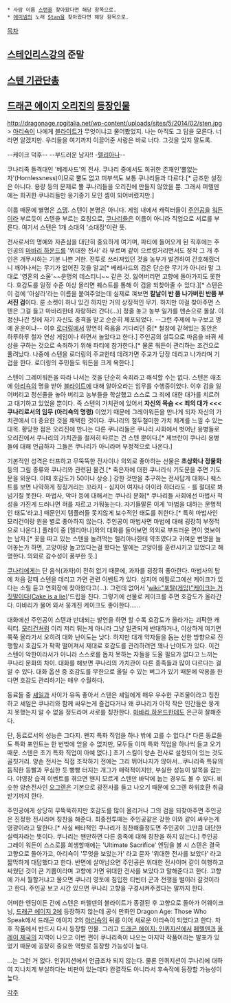  * 사람 이름 [[스탠]]을 찾아왔다면 해당 항목으로.
 * [[에미넴]]의 노래 [[Stan]]을 찾아왔다면 해당 항목으로.

[[목차]]
== [[스테인리스강]]의 준말 ==

== [[스텐 기관단총]] ==

== [[드래곤 에이지 오리진]]의 [[드래곤 에이지 시리즈/등장인물|등장인물]] ==
http://dragonage.rpgitalia.net/wp-content/uploads/sites/5/2014/02/sten.jpg
> [[아리쇽]]이 나에게 [[블라이트]]가 무엇이냐고 물어봤었지. 나는 아직도 그 답을 모른다. 너라면 알겠지만. 우리들을 여기까지 이끌어준 사람은 바로 너다. 그것을 잊지 말도록.

--케이크 덕후-- 
--부드러운 남자!! -[[렐리아나]]--

쿠나리족 돌격대인 '베레사드'의 전사. 쿠나리 중에서도 희귀한 존재인'뿔없는 자'(Hornlessness)이므로 뿔도 없고 피부색도 보통 쿠나리들과 다르다.[* 급조한 설정은 아니다. 용량 등의 문제로 뿔 쿠나리들을 오리진에 만들지 않았을 뿐. 그래서 퍼렐덴에는 희귀한 쿠나리들만 옹기종기 모인 셈이 되어버렸지만.]

이름 때문에 별명은 [[스테인리스강|스댕]]. 스텐이 본명은 아니다. 게임 내에서 캐릭터들이 [[주인공(드래곤 에이지 오리진)|주인공]]을 [[그레이 워든|워든]]이라 부르듯이 스텐을 부르는 호칭으로, [[쿠나리]]들은 이름이 아니라 직업으로 서로를 부른다. 여기서 스텐은 1개 소대의 '소대장'이란 뜻.

전사로서의 명예와 자존심을 대단히 중요하게 여기며, 파티에 들어오게 된 직후에는 주인공의 [[마바리 하운드]]를 '위대한 전사' 라 부르며 같이 으르렁거리면서도 정작 그 개 주인은 개무시하는 기분 나쁜 거한. 전투로 쓰러져있던 것을 농부가 발견하여 간호해줬더니 깨어나서는 무기가 없어진 것을 알고[* 베레사드의 검은 단순한 무기가 아니라 말 그대로 '영혼의 소울'~~운명의 데스티니~~ 같은 것. 잃어버리면 고향에 돌아가지도 못한다. 호감도를 일정 수준 이상 올리면 퀘스트를 통해 이 검을 되찾아줄 수 있다.][* 스텐은 이 검에 '아샬라'라는 이름을 붙여주었는데 실제로 껴보면 '''칼날이 반 쯤 나가버린 반쯤 부서진 검'''이다. 룬 소켓이 하나 있긴 하지만 거의 상징적인 무기. 하지만 이걸 찾아주면 스텐은 그걸 들고 마바리한테 자랑하러 간다(...)] 정줄 놓고 농부 일가를 맨손으로 몰살. 이 정신나간 짓에 자기 자신도 충격을 받고 순순히 체포되었다. --그런 주제에 누구보고 명예 운운이냐-- 이후 [[로더링]]에서 망연히 죽음을 기다리던 중[* 철창에 갇혀있는 동안은 하루하루 철자 연상 게임이나 하면서 놀았다고 한다.] 주인공의 설득으로 마음을 바꿔 세상을 구하는 것으로 속죄하기 위해 파티에 참가한다.[* 물론 워든이 관리하는 조건으로 풀려났다. 나중에 스텐을 로더링의 주교한테 데려가면 주교가 당장 데리고 나가라며 기겁을 한다. 로더링의 주민들도 워든을 크게 욕한다.] 

스텐이 그레이워든을 따라 나서는 것을 단순히 속죄라고 해석할 수는 없다. 스텐은 애초에 [[아리쇽]]의 명을 받아 [[블라이트]]에 대해 알아오라는 임무를 수행중이었다. 이후 검을 잃어버리고 정신줄을 놓아 버리고 농부들을 학살했고 스스로 그 죄에 대한 대가를 치르려고 대기하고 있었을 뿐이다. 즉 스텐의 가치관에 있어서 '''자신의 목숨 << 죄의 대가 <<< 쿠나리로서의 임무 (아리쇽의 명령)''' 이었기 때문에 그레이워든을 만나게 되자 자신의 가치관에서 더 중요한 것을 채택한 것이다. 쿠나리의 철두철미한 가치 체계를 느낄 수 있는 대목. 황당한 점은 오리진에 만나는 다른 쿠나리들은 쿠나리 사회에서 벗어난 용병들로 오리진에서 쿠나리의 가치관을 철저히 따르는 건 스텐 뿐이다.[* 제브란이 쿠나리 용병들에 대해 언급하자 그들은 쿠나리가 아니라며 부정적으로 나온다.]

기본적인 성격은 터프하고 무뚝뚝한 전사이나 의외로 좋아하는 선물은 '''초상화나 정물화''' 등의 그림 종류와 쿠나리와 관련된 물건.[* 죽은자에 대한 쿠나리식 기도문을 주면 기도문을 외운다. 이때 호감도가 50이나 상승.] 강한 것만을 추구하는 전사답게 대화나 퀘스트를 보면 나약하게 징징거리는 꼬라지 - 심지어 여자나 아이라 하더라도 - 를 절대로 봐 넘기질 못한다. 마법사, 악마 등에 대해서는 쿠나리 문화[* 쿠나리들 사회에선 마법사 적성을 가진게 드러나면 혀를 자르고 가둬놓는다. 자기들말론 이게 '마법을 대하는 문명적인 태도'라고.] 때문인지 템플러들 못지않게 보수적인 태도를 취한다.[* 특히 마법사인 모리건이랑 윈을 별로 좋아하지 않는다. 주인공이 마법사면 마법에 대해 굉장히 부정적으로 나온다.] 플레이 중 [렐리아나]와의 대화를 들어보면 의외로 부드러운 면이 엿보이는 남자.[* 꽃을 따고 있는 스텐을 놀려먹는 렐리아나한테 약초였다고 귀여운 변명을 늘어놓는가 하면, 고양이랑 놀고있다는걸 봤다는 말에는 고양이를 훈련시키고 있었다고 해명한다. 의외로 감수성이 풍부한 듯.]

[[쿠나리]]에게는 단 음식(과자)이 전혀 없기 때문에, 과자를 굉장히 좋아한다. 마법사의 탑에 처음 갈때 스텐을 데리고 가면 관련 이벤트가 있다. 심지어 에필로그에선 케이크가 있다는 소릴 듣고 연회장에 찾아왔다고(...). 그런데 없어서 '[[wiki:"포탈(게임)"케이크는 거짓말이다(Cake is a lie)]]'드립을 친다. 그렇기에 선물로 케이크를 주면 호감도가 올라간다. 마바리가 물어 와서 뭉개진 케이크도 좋아한다......

대화에선 주인공이 스텐과 반대되는 발언을 하면 할 수록 호감도가 올라가는 괴팍한 캐릭터. [[모리건(드래곤 에이지)|모리건]]처럼 이리 저리 튀는게 아니라 그냥 일관되게 반대하거나, 이상하게 여기면 쭉쭉 올라가서 오히려 대화 난이도는 낮다. 하지만 대개 약자들을 돕는 선한 방향으로 진행할시 호감도가 팍팍 떨어져서 제대로 호감도를 관리하려면 꽤나 난이도가 있다. 이건 스텐이 악한이라서가 아니라 스스로를 돕지 못하는 자들을 도울 필요가 없다고 느끼는 쿠나리 문화의 차이. 대화를 해보면 쿠나리의 가치관이 다른 종족들과 많이 다르다는 걸 알 수 있다. 대화 옵션 중 호감도를 무한으로 올릴 수 있는 버그가 있기 때문에 악용을 한다면 호감도 관리하기는 매우 수월하다. 

동료들 중 [[셰일]]과 사이가 유독 좋아서 스텐은 셰일에게 매우 우수한 구조물이라고 칭찬하고 셰일은 쿠나리와 함께 싸우는게 즐겁다거나 왜 쿠나리가 아직 작은 인간들은 뭉게지 못했는지 알 수 없을 정도라며 서로를 칭찬한다. [[마바리 하운드]]한테도 은근히 잘해준다.
 
단, 동료로서의 성능은 그다지. 왠지 특화 직업을 하나 밖에 고를 수 없다.[* 다른 동료들도 특화 포인트는 한 번밖에 얻을 수 없지만, 모두들 이미 특화 직업을 하나씩 들고 오기 때문. 스텐은 초기 특화 직업이 아예 없다.] 초기 스킬이 양손 전사로 설정되어 있는 것도 골칫거리. 양손 전사는 직접 조작하기 전에는 그리 뛰어나지가 않아서...쿠나리족 특유의 듬직한 등빨과 무심한 듯 빵빵 터지는 개그가 매력적이지만, 부실한 성능이 발목을 잡는다. 야영장 습격 이벤트를 겪으면 왠지 모르게 스텐만 바닥에 눕는 경우도 볼 수 있다. 비슷한 양손전사인 [[오그렌]]은 기본으로 광전사를 들고 나오기 때문에 오그렌 하위호환 취급받기까지 한다. 

주인공에게 상당히 무뚝뚝하지만 호감도를 많이 올리거나 그의 검을 되찾아주면 주인공은 진정한 전사라며 칭찬을 해준다. 최종전투때는 주인공같은 강한 이와 같이 싸우는게 영광이라고 말한다.[* 사실 배타적인 쿠나리가 칭찬해줄정도면 주인공이 그만큼 대단한 실력자라는 뜻이다. 쿠나리는 왠만하면 다른 종족에 대해 칭찬을 하지 않는다.] 주인공 그레이 워든이 스스로를 희생할때에는 'Ultimate Sacrifice' 엔딩을 볼 시 스텐은 결국 고향으로 돌아가고, 아리쇽이 '무엇을 보았는가' 라고 묻자 '위대한 전사를 보았다' 라고 짧막하게 대답했다고 한다. 반면에 살아남으면 주인공은 위대한 전사이며 같이 여행하고 싸웠던 것이 큰 기쁨이라며 고향에 가면 위대한 전사를 보았다고 말해준다고 한다. 고향에 가서 뭘할거냐고 물으면 쿠나리 영토에 침입한 티빈터 군과 전쟁을 벌이러 갈것이라고 한다. 주인공 보고 시간 있으면 쿠나리 고향을 구경시켜주겠다는 말까지 한다.

어떠한 엔딩이든 간에 스텐은 퍼렐덴의 블라이트가 종결된 후 고향으로 돌아가 어웨이크닝, [[드래곤 에이지 2]]에 등장하지 않는데 공식 만화인 Dragon Age: Those Who Speak에서 드래곤 에이지 2의 [[아리쇽]]의 뒤를 이어 새로운 아리쇽이 되었다고 한다. 차후 작품에서 반드시 다시 등장할 인물. 그리고 [[드래곤 에이지: 인퀴지션]]에서 [[페렐덴]]과 [[올레이 제국]]의 지역이 나오고 이번 편이 쿠나리족이 나오는 마지막 작품이라는 발표가 있었기 때문에 굉장히 중요한 역할로 등장할 가능성이 높다. 


...는 그런 거 없다. 인퀴지션에서 언급조차 되지 않는다. 물론 인퀴지션이 쿠나리에 대하여 지나치게 부실하다는 비판이 있는데다 완결작도 아니라서 후속작에 등장할 가능성이 높다.


[[각주]]

